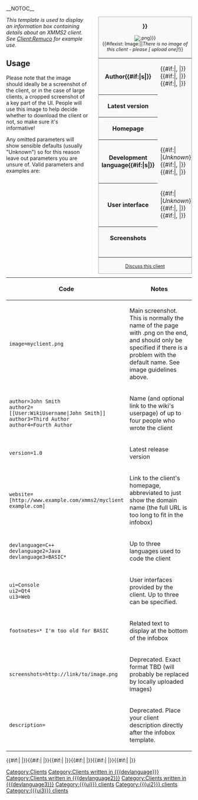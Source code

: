 __NOTOC__ <!-- Pages long enough to need a TOC should be split into subpages -->
<div style="border-left: 1em solid white; float: right; clear: left; margin-left: 1em;">
<div class="infobox" style="width: 20em; text-align: left; font-size: 90%; float: none; margin: 0px; border: 1px solid #AAAAAA; background-color: #F9F9F9; margin-bottom: 10px;">
<div style="text-align:center; font-size: 120%;">'''{{{name|{{PAGENAME}}}}}'''</div>
<div id="level-infobox-image" style="text-align:center;">[[Image:{{{image|{{PAGENAME}}.png}}}]]<br />{{#ifexist: Image:{{{image|{{PAGENAME}}.png}}}||''There is no image of this client - please <span class="plainlinks">[{{fullurl:Special:Upload|wpDestFile={{{image|{{PAGENAMEE}}.png}}}}} upload one]</span>!''}}</div>
<table style="width: 100%;">
<tr><th>Author{{#if:{{{author2|}}}|s|}}</th><td class="note">{{{author|''Unknown''}}}{{#if:{{{author2|}}}|, {{{author2}}}
|}}{{#if:{{{author3|}}}|, {{{author3}}}
|}}{{#if:{{{author4|}}}|, {{{author4}}}
|}}</td></tr>
<tr><th>Latest version</th><td class="note">{{{version|''Unknown''}}}</td></tr>
<tr><th>Homepage</th><td class="note">{{{website|''Unknown''}}}</td></tr>
<tr><th>Development language{{#if:{{{devlanguage2|}}}|s|}}</th><td class="note">{{#if:{{{devlanguage|}}}|[[:Category:Clients written in {{{devlanguage}}}|{{{devlanguage}}}]]
|''Unknown''}}{{#if:{{{devlanguage2|}}}|, [[:Category:Clients written in {{{devlanguage2}}}|{{{devlanguage2}}}]]
|}}{{#if:{{{devlanguage3|}}}|, [[:Category:Clients written in {{{devlanguage3}}}|{{{devlanguage3}}}]]
|}}</td></tr>
<tr><th>User interface</th><td class="note">{{#if:{{{ui|}}}|[[:Category:{{{ui}}} clients|{{{ui}}}]]
|''Unknown''}}{{#if:{{{ui2|}}}|, [[:Category:{{{ui2}}} clients|{{{ui2}}}]]
|}}{{#if:{{{ui3|}}}|, [[:Category:{{{ui3}}} clients|{{{ui3}}}]]
|}}</td></tr>
<tr><th>Screenshots</th><td class="note">{{{screenshots|''None''}}}</td></tr>
<tr><td colspan="2" style="text-align:center;">{{{footnotes|}}}</td></tr>
</table>
<div style="text-align:center;">[[Talk:{{PAGENAME}}|Discuss this client]]</div>
</div></div><noinclude> <!-- don't put any newlines here (around the divs) otherwise it puts paragraph markers after the infobox on inclusion pages -->
<em>This template is used to display an information box containing details about an XMMS2 client.  See [[Client:Remuco]] for example use.</em>

== Usage ==
Please note that the image should ideally be a screenshot of the client, or in the case of large clients, a cropped screenshot of a key part of the UI.  People will use this image to help decide whether to download the client or not, so make sure it's informative!

Any omitted parameters will show sensible defaults (usually "Unknown") so for this reason leave out parameters you are unsure of.  Valid parameters and examples are:
{|class="wikitable"
!Code!!Notes
|-
|width=40%|<tt>image=myclient.png</tt>||Main screenshot.  This is normally the name of the page with .png on the end, and should only be specified if there is a problem with the default name.  See image guidelines above.
|-
|<tt>author=John Smith<br/>author2=<nowiki>[[User:WikiUsername|John&nbsp;Smith]]</nowiki><br/>author3=<nowiki>Third Author</nowiki><br/>author4=<nowiki>Fourth Author</nowiki></tt>||Name (and optional link to the wiki's userpage) of up to four people who wrote the client
|-
|<tt>version=1.0</tt>||Latest release version
|-
|<tt><nowiki>website=[http://www.example.com/xmms2/myclient example.com]</nowiki></tt>||Link to the client's homepage, abbreviated to just show the domain name (the full URL is too long to fit in the infobox)
|-
|<tt>devlanguage=C++<br/>devlanguage2=Java<br/>devlanguage3=BASIC*</tt>||Up to three languages used to code the client
|-
|<tt>ui=Console<br/>ui2=Qt4<br/>ui3=Web</tt>||User interfaces provided by the client.  Up to three can be specified.
|-
|<tt>footnotes=* I'm too old for BASIC</tt>||Related text to display at the bottom of the infobox
|-
|<tt>screenshots=<nowiki>http://link/to/image.png</nowiki></tt>||Deprecated.  Exact format TBD (will probably be replaced by locally uploaded images)
|-
|<tt>description=</tt>||Deprecated.  Place your client description directly after the infobox template.
|}
</noinclude>
<includeonly>
{{{description}}}

[[Category:Clients]]
{{#if:{{{devlanguage|}}}|[[Category:Clients written in {{{devlanguage}}}]]
|}}{{#if:{{{devlanguage2|}}}|[[Category:Clients written in {{{devlanguage2}}}]]
|}}{{#if:{{{devlanguage3|}}}|[[Category:Clients written in {{{devlanguage3}}}]]
|}}{{#if:{{{ui|}}}|[[Category:{{{ui}}} clients]]
|}}{{#if:{{{ui2|}}}|[[Category:{{{ui2}}} clients]]
|}}{{#if:{{{ui3|}}}|[[Category:{{{ui3}}} clients]]
|}}
</includeonly>